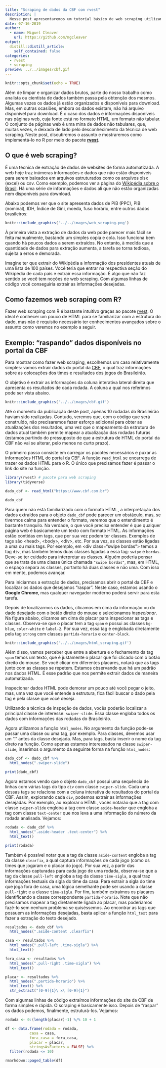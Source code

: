 ```yaml
---
title: "Scraping de dados da CBF com rvest"
description: |
  Nesse post apresentaremos um tutorial básico de web scraping utilizando o pacote rvest para extrair dados de jogos divulgadas no site da CBF. Rvest é um pacote do R que simplifica muito tarefas de scraping e te ajuda a extrair dados HTML das páginas web.
date: 07-16-2019
author:
  - name: Miguel Cleaver
    url: https://github.com/mgcleaver
output:
  distill::distill_article:
    self_contained: false
categories:
  - rvest
  - scraping
preview: ../../images/cbf.gif
---
```


```r
knitr::opts_chunk$set(echo = TRUE)
```
<!-- More -->

Além de limpar e organizar dados brutos, parte do nosso trabalho como analista ou cientista de dados também passa pela obtenção dos mesmos. Algumas vezes os dados já estão organizados e disponíveis para download. Mas, em outras ocasiões, embora os dados existam, não há arquivo disponível para download. É o caso dos dados e informações disponíveis nas páginas web, cuja fonte está no formato HTML, um formato não tabular. O conjunto de páginas web é uma mina de dados não tabulares, que, muitas vezes, é deixada de lado pelo desconhecimento da técnica de web scraping. Neste post, discutiremos o assunto e mostraremos como implementá-lo no R por meio do pacote [**rvest**](https://www.rdocumentation.org/packages/rvest/versions/0.3.4).

## O que é web scraping?

É uma técnica de extração de dados de websites de forma automatizada. A web hoje traz inúmeras informações e dados que não estão disponíveis para serem baixados em arquivos estruturados como os arquivos xlsx (excel) ou csv. Como exemplo, podemos ver a página do [Wikipédia sobre o Brasil](https://pt.wikipedia.org/wiki/Brasil). Há uma série de informações e dados ali que não estão organizadas nem disponíveis para download. 

Abaixo podemos ver que o site apresenta dados de PIB (PPC), PIB (nominal), IDH, Índice de Gini, moeda, fuso horário, entre outros dados brasileiros:

```r
knitr::include_graphics('../../images/web_scraping.png')
```

À primeira vista a extração de dados da web pode parecer mais fácil se feita manualmente, bastando um simples copia e cola. Isso funciona bem quando há poucos dados a serem extraídos. No entanto, à medida que a quantidade de dados para extração aumenta, a tarefa se torna tediosa, sujeita a erros e demorada. 

Imagine ter que extrair do Wikipédia a informação dos presidentes atuais de uma lista de 100 países. Você teria que entrar na respectiva seção do Wikipédia de cada país e extrair essa informação. É algo que não faz sentido se você tem noções de web scraping. Com algumas linhas de código você conseguiria extrair as informações desejadas.

## Como fazemos web scraping com R?

Fazer web scraping com R é bastante intuitivo graças ao pacote [rvest](https://www.rdocumentation.org/packages/rvest/versions/0.3.4). O ideal é conhecer um pouco de HTML para se familiarizar com a estrutura do dado, mas não é requisito necessário ter conhecimentos avançados sobre o assunto como veremos no exemplo a seguir.

## Exemplo: "raspando" dados disponíveis no portal da CBF

Para mostrar como fazer web scraping, escolhemos um caso relativamente simples: vamos extrair dados do portal da [CBF](https://www.cbf.com.br/), o qual traz informações sobre as colocações dos times e resultados dos jogos do Brasileirão.

O objetivo é extrair as informações da coluna interativa lateral direita que apresenta os resultados de cada rodada. A coluna a qual nos referimos pode ser vista abaixo.

```r
knitr::include_graphics('../../images/cbf.gif')
```

Até o momento da publicação deste post, apenas 10 rodadas do Brasileirão haviam sido realizadas. Contudo, veremos que, com o código que será construído, não precisaremos fazer esforço adicional para obter as atualizações dos resultados, uma vez que o mapeamento da estrutura de dados atual também permite mapear a atualização das rodadas futuras (estamos partindo do pressuposto de que a estrutura de HTML do portal da CBF não vai se alterar, pelo menos no curto prazo).

O primeiro passo consiste em carregar os pacotes necessários e puxar as informações HTML do portal da CBF. A função `read_html` se encarrega de trazer os dados HTML para o R. O único que precisamos fazer é passar o link do site na função.

```r

library(rvest) # pacote para web scraping
library(tidyverse)

dado_cbf <- read_html("https://www.cbf.com.br")

dado_cbf
```

Para quem não está familiarizado com o formato HTML, a interpretação dos dados extraídos para o objeto `dado_cbf` pode parecer um obstáculo, mas, se tivermos calma para entender o formato, veremos que o entendimento é bastante tranquilo. Na verdade, o que você precisa entender é que qualquer página web é basicamente um texto com formato HTML. As informações estão contidas em tags, que por sua vez podem ter classes. Exemplos de tags são \<head\>, \<body\>, \<div\>, etc. Por sua vez, as classes estão ligadas a uma ou mais tags. Por exemplo, em \<div class="swipe bordas"\> temos a tag `div`, mas também temos duas classes ligadas a essa tag: `swipe` e `bordas`. Deve-se ter cuidado para interpretar as classes. Alguém poderia pensar que se trata de uma classe única chamada `"swipe bordas"`, mas, em HTML, o espaço separa as classes, portanto há duas classes e não uma. Com isso em mente, podemos avançar.

Para iniciarmos a extração de dados, precisamos abrir o portal da CBF e localizar os dados que desejamos "raspar". Neste caso, estamos usando o **Google Chrome**, mas qualquer navegador moderno poderá servir para esta tarefa. 

Depois de localizarmos os dados, clicamos em cima da informação ou do dado desejado com o botão direito do mouse e selecionamos *inspecionar*. Na figura abaixo, clicamos em cima do placar para inspecionar as tags e classes. Observa-se que o placar tem a tag `span` e possui as classes `bg-blue`, `color-white` e `label-2`. Por sua vez, essa tag é englobada diretamente pela tag `strong` com classes `partida-horario` e `center-block`.

```r
knitr::include_graphics('../../images/html_scraping.gif')
```

Além disso, vamos perceber que entre a abertura e o fechamento da tag `span` temos um texto, que é justamente o placar que foi clicado com o botão direito do mouse. Se você clicar em diferentes placares, notará que as tags junto com as classes se repetem. Estamos observando que há um padrão nos dados HTML. É esse padrão que nos permite extrair dados de maneira automatizada. 

Inspecionar dados HTML pode demorar um pouco até você pegar o jeito, mas, uma vez que você entende a estrutura, fica fácil buscar o dado pela tag e pela classe que você deseja. 

Utilizando a técnica de inspeção de dados, vocês poderão localizar a principal classe de interesse: `swiper-slide`. Essa classe engloba todos os dados com informações das rodadas do Brasileirão. 

Agora utilizamos a função `html_nodes`. No argumento da função pode-se passar uma classe ou uma tag, por exemplo. Para classes, devemos usar um "." antes da classe desejada. Mas, para tags, basta inserir o nome da tag direto na função. Como apenas estamos interessados na classe `swiper-slide`, inserimos o argumento da seguinte forma na função `html_nodes`:


```r

dado_cbf <- dado_cbf %>% 
  html_nodes(".swiper-slide")

print(dado_cbf)
```

Agora estamos vendo que o objeto `dado_cbf` possui uma sequência de linhas com várias tags do tipo `div` com classe `swiper-slide`. Cada uma dessas tags se relaciona com a coluna interativa de resultados do portal da CBF. Assim, explorando cada `div`, podemos extrair as informações desejadas. Por exemplo, ao explorar o HTML, vocês notarão que a tag com classe `swiper-slide` engloba a tag com classe `aside-header` que engloba a tag com classe `text-center` que nos leva a uma informação do número da rodada analisada. Vejamos:

```r
rodada <- dado_cbf %>% 
  html_nodes(".aside-header .text-center") %>% 
  html_text()

print(rodada)
```

Também é possível notar que a tag da classe `aside-content` engloba a tag da classe `clearfix`, a qual captura informações de cada jogo (como os times que jogaram e o placar do jogo). Por sua vez, a partir das informações capturadas para cada jogo de uma rodada, observa-se que a tag da classe `pull-left` engloba a tag da classe `time-sigla`, a qual traz informações textuais da sigla do time da casa. Para extrair a sigla do time que joga fora de casa, uma lógica semelhante pode ser usando a classe `pull-right` e a classe `time-sigla`. Por fim, também extraímos os placares identificando a classe correspondente `partida-horario`. Note que não precisamos mapear a tag diretamente ligada ao placar, mas poderíamos fazê-lo sem nenhum problema se quiséssemos. Ao encontrar as tags que possuem as informações desejadas, basta aplicar a função `html_text` para fazer a extração do texto desejado.

```r

resultados <- dado_cbf %>% 
  html_nodes(".aside-content .clearfix")

casa <- resultados %>% 
  html_nodes(".pull-left .time-sigla") %>% 
  html_text()

fora_casa <- resultados %>% 
  html_nodes(".pull-right .time-sigla") %>% 
  html_text()

placar <- resultados %>% 
  html_nodes(".partida-horario") %>% 
  html_text() %>% 
  str_extract("[0-9]{1}\ x\ [0-9]{1}")
```

Com algumas linhas de código extraímos informações do site da CBF de forma simples e rápida. O scraping é basicamente isso. Depois de "raspar" os dados podemos, finalmente, estruturá-los. Vejamos:

```r
rodada <- 0:(length(placar)-1) %/% 10 + 1

df <- data.frame(rodada = rodada,
           casa = casa, 
           fora_casa = fora_casa,
           placar = placar,
           stringsAsFactors = FALSE) %>% 
  filter(rodada <= 10)

rmarkdown::paged_table(df)
```



